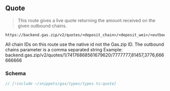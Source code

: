 
## Quote

> This route gives a live quote returning the amount received on the given outbound chains.

```
https://backend.gas.zip/v2/quotes/<deposit_chain>/<deposit_wei>/<outbound_chains>
```

<Callout type="warning" className="note">
  All chain IDs on this route use the native id not the Gas.zip ID.
</Callout>

<Callout type="info" className="info">
  The outbound chains parameter is a comma separated string
Example: backend.gas.zip/v2/quotes/1/74176868561679620/7777777,81457,3776,666666666

</Callout>

### Schema

```ts
// [!include ~/snippets/gas/types/types.ts:quote]
```
